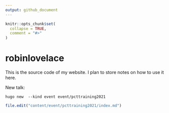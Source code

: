 ```yaml
---
output: github_document
---
```


<!-- README.md is generated from README.Rmd. Please edit that file -->

```r
knitr::opts_chunk$set(
  collapse = TRUE,
  comment = "#>"
)
```

# robinlovelace

This is the source code of my website.
I plan to store notes on how to use it here.

New talk:

```
hugo new  --kind event event/pcttraining2021
```

```r
file.edit("content/event/pcttraining2021/index.md")
```

